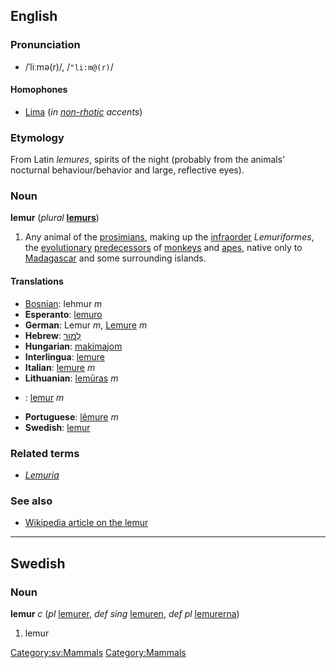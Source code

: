 ==English==
=== Pronunciation ===
*/ˈliːmə(r)/, /<tt>"li:m@(r)</tt>/

====Homophones====
*[[Lima]] (''in [[non-rhotic]] accents'')

===Etymology===
From Latin ''lemures'', spirits of the night (probably from the animals' nocturnal behaviour/behavior and large, reflective eyes).

===Noun===
'''lemur''' (''plural'' '''[[lemurs]]''')

#Any animal of the [[prosimian]]s, making up the [[infraorder]] ''Lemuriformes'', the [[evolutionary]] [[predecessor]]s of [[monkey]]s and [[ape]]s, native only to [[Madagascar]] and some surrounding islands.

====Translations====
*[[Bosnian]]: lehmur ''m''
*'''Esperanto''': [[lemuro]]
*'''German''': Lemur ''m'', [[Lemure]] ''m''
*'''Hebrew''': [[למור|לֶמוּר]]
*'''Hungarian''': [[makimajom]]
*'''Interlingua''': [[lemure#Interlingua|lemure]]
*'''Italian''': [[lemure#Italian|lemure]] ''m''
*'''Lithuanian''': [[lemūras]] ''m''
*{{no}}: [[lemur]] ''m''
*'''Portuguese''': [[lêmure]] ''m''
*'''Swedish''': [[lemur#Swedish|lemur]]

===Related terms===
*''[[Lemuria]]''

===See also===
*[[w:Lemur|Wikipedia article on the lemur]]

----
==Swedish==
[[Category:sv:Mammals]]
===Noun===
'''lemur''' ''c'' (''pl'' [[lemurer]], ''def sing'' [[lemuren]], ''def pl'' [[lemurerna]])

#lemur

[[Category:Mammals]]